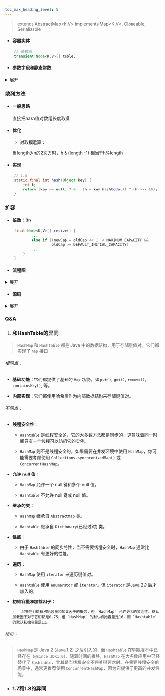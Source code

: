 ```yaml
---
toc_max_heading_level: 5
---
```


> extends AbstractMap\<K,V> implements Map\<K,V>, Cloneable, Serializable

* #### 容器实体

```java
    // 桶数组
    transient Node<K,V>[] table;
  ```

* #### 参数字段和静态常数

<details>

  <summary>展开</summary>


  * ###### loadFactor

    * 负载因子，默认0.75

    * 负载因子越高时间效率越低，空间效率越高

    * 表示预期的每个桶的元素的平均数量

    * 因为hash会发生碰撞、分布不均匀，如果这个值接近1，那就说明有些桶的元素大于1，需要用到链表或者树，查询效率就不是O(1)了

  * ###### tableLength

    * 桶数组（表）的长度

  * ###### threshold

    * 当前允许最大的容量（节点的个数）：tableLength*loadFactor

  * ###### size

    * 键值对，节点个数

  * ######  modCount

    * 记录HashMap内部结构发生变化的次数

  * ###### DEFAULT_LOAD_FACTOR = 0.75f

    * 默认负载因子，当元素个数大于0.75*桶长度时扩容

  * ###### TREEIFY_THRESHOLD = 8

    * 链表树化的阈值，大于8树化

  * ###### DEFAULT_INITIAL_CAPACITY = 1 \<< 4; // aka 16

    * 初始化的桶长度

  * ######  MIN_TREEIFY_CAPACITY = 64;

    * 最小树化容量，树化时如果桶长度\<64要先扩容，不树化

</details>


### 散列方法


* #### 一般思路


  直接把hash值对数组长度取模


* #### 优化


  * 对取模运算：


  当length为n的2次方时，h & (length -1) 相当于h%length


* #### 实现


```java
    // 1.8
    static final int hash(Object key) {
        int h;
        return (key == null) ? 0 : (h = key.hashCode()) ^ (h >>> 16);
    }
```


### 扩容


* #### 倍数：2n
```java
    final Node<K,V>[] resize() {
            ...
            else if ((newCap = oldCap << 1) < MAXIMUM_CAPACITY &&
                     oldCap >= DEFAULT_INITIAL_CAPACITY)
            ...
        }
    }
```

* #### 流程图
<details>

  <summary>展开</summary>

```mermaid
graph TD
    A[开始resize]
    B[设置新桶数组容量和新的扩容阈值]
    C[将新容量设为当前容量的两倍]
    D[当前容量已达最大,结束resize]
    E[使用新的容量创建新的节点数组]
    F[遍历旧数组中的每个桶]
    G{每个桶中的元素}
    H[重新计算哈希值确定在新数组中的位置]
    I[将元素放入新数组对应位置]
    J[更新HashMap属性]
    K[结束resize]

    A --> B
    B -- 是 --> C
    B -- 否 --> D
    C --> E
    E --> F
    F --> G
    G --> H
    H --> I
    I --> J
    J --> K

```
</details>

* #### 源码

<details>
    <summary>展开</summary>

```java
    /**
     * @from 1.8
     * Initializes or doubles table size.  If null, allocates in
     * accord with initial capacity target held in field threshold.
     * Otherwise, because we are using power-of-two expansion, the
     * elements from each bin must either stay at same index, or move
     * with a power of two offset in the new table.
     *
     * @return the table
     */
    final Node<K,V>[] resize() {
        // 先确定下来 newCap 和 newThr
        // newCap:扩容之后table数组大小
        // newThr:下次需要扩容table时数组大小 (new threshold)
        Node<K,V>[] oldTab = table;
        int oldCap = (oldTab == null) ? 0 : oldTab.length;
        int oldThr = threshold;
        int newCap, newThr = 0;
        if (oldCap > 0) {
            if (oldCap >= MAXIMUM_CAPACITY) {
                threshold = Integer.MAX_VALUE;
                return oldTab;
            }
            else if ((newCap = oldCap << 1) < MAXIMUM_CAPACITY &&
                     oldCap >= DEFAULT_INITIAL_CAPACITY)
                newThr = oldThr << 1; // double threshold
        }
        else if (oldThr > 0) // initial capacity was placed in threshold
            newCap = oldThr;
        else {               // zero initial threshold signifies using defaults
            newCap = DEFAULT_INITIAL_CAPACITY;
            newThr = (int)(DEFAULT_LOAD_FACTOR * DEFAULT_INITIAL_CAPACITY);
        }
        if (newThr == 0) {
            float ft = (float)newCap * loadFactor;
            newThr = (newCap < MAXIMUM_CAPACITY && ft < (float)MAXIMUM_CAPACITY ?
                      (int)ft : Integer.MAX_VALUE);
        }
        threshold = newThr;
        @SuppressWarnings({"rawtypes","unchecked"})
        // 产生新的桶数组
        Node<K,V>[] newTab = (Node<K,V>[])new Node[newCap];
        table = newTab;
        if (oldTab != null) {
            //遍历旧桶
            for (int j = 0; j < oldCap; ++j) {
                Node<K,V> e;
                //找到每个桶，遍历桶（链表或者树）
                if ((e = oldTab[j]) != null) {
                    oldTab[j] = null;
                    //桶里只有一个元素
                    if (e.next == null)
                        newTab[e.hash & (newCap - 1)] = e;
                    //树的情况
                    else if (e instanceof TreeNode)
                        ((TreeNode<K,V>)e).split(this, newTab, j, oldCap);
                    else { // preserve order
                        Node<K,V> loHead = null, loTail = null;
                        Node<K,V> hiHead = null, hiTail = null;
                        Node<K,V> next;
                        do {
                            next = e.next;
                            if ((e.hash & oldCap) == 0) {
                                if (loTail == null)
                                    loHead = e;
                                else
                                    loTail.next = e;
                                loTail = e;
                            }
                            else {
                                if (hiTail == null)
                                    hiHead = e;
                                else
                                    hiTail.next = e;
                                hiTail = e;
                            }
                        } while ((e = next) != null);
                        if (loTail != null) {
                            loTail.next = null;
                            newTab[j] = loHead;
                        }
                        if (hiTail != null) {
                            hiTail.next = null;
                            newTab[j + oldCap] = hiHead;
                        }
                    }
                }
            }
        }
        return newTab;
    }
```

</details>

### Q&A






1. ### 和HashTable的异同



  > `HashMap` 和 `Hashtable` 都是 Java 中的数据结构，用于存储键值对。它们都实现了 `Map` 接口



###### 相同点：



*  **基础功能**：它们都提供了基础的 `Map` 功能，如 `put()`, `get()`, `remove()`, `containsKey()`, 等。



*  **内部实现**：它们都使用哈希表作为内部数据结构来存储键值对。




###### 不同点：



*  **线程安全性**：


   -   `Hashtable` 是线程安全的，它的大多数方法都是同步的，这意味着同一时间只有一个线程可以访问它的实例。


   -   `HashMap` 则不是线程安全的。如果需要在并发环境中使用 `HashMap`，你可能需要考虑使用 `Collections.synchronizedMap()` 或 `ConcurrentHashMap`。


*  **允许 null 值**：


   -   `HashMap` 允许一个 null 键和多个 null 值。


   -   `Hashtable` 不允许 null 键或 null 值。


*  **继承的类**：


   -   `HashMap` 继承自 `AbstractMap` 类。


   -   `Hashtable` 继承自 `Dictionary`(已经过时) 类。


*  **性能**：


   -   由于 `Hashtable` 的同步特性，当不需要线程安全时，`HashMap` 通常比 `Hashtable` 有更好的性能。


*  **遍历**：


   -   `HashMap` 使用 `iterator` 来遍历键值对。


   -   `Hashtable` 使用 `enumerator` 或 `iterator`。但 `iterator` 是Java 2之后才加入的。


* **初始容量和加载因子**：


      -   尽管它们都有初始容量和加载因子的概念，但 `HashMap` 允许更大的灵活性。默认加载因子对于它们都是0.75，但 `HashMap` 的默认初始容量是16，而 `Hashtable` 的默认初始容量是11。


###### 结论：


>  `HashMap` 是 Java 2 (Java 1.2) 之后引入的，而 `Hashtable` 在早期版本中已经存在（`@since JDK1.0`）。随着时间的推移，`HashMap` 在大多数应用中已经替代了 `Hashtable`，尤其是当线程安全不是关键要求时。在需要线程安全的场景中，通常更推荐使用 `ConcurrentHashMap`，因为它提供了更高的并发性能。


* ### 1.7和1.8的异同


